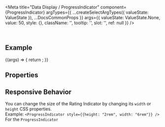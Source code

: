 
<Meta
  title="Data Display / ProgressIndicator"
  component={ProgressIndicator}
  argTypes={{
    ...createSelectArgTypes({ valueState: ValueState }),
    ...DocsCommonProps
  }}
  args={{
    valueState: ValueState.None,
    value: 50,
    style: {},
    className: '',
    tooltip: '',
    slot: '',
    ref: null
  }}
/>

<DocsHeader />

<br />

## Example

<Canvas>
  <Story name="Default">
    {(args) => {
      return <ProgressIndicator {...args} />;
    }}
  </Story>
</Canvas>

## Properties

<ArgsTable story="." />

## Responsive Behavior

You can change the size of the Rating Indicator by changing its `width` or `height` CSS properties.  
Example: `<ProgressIndicator style={{height: "2rem", width: "6rem"}} />` For the `ProgressIndicator`
